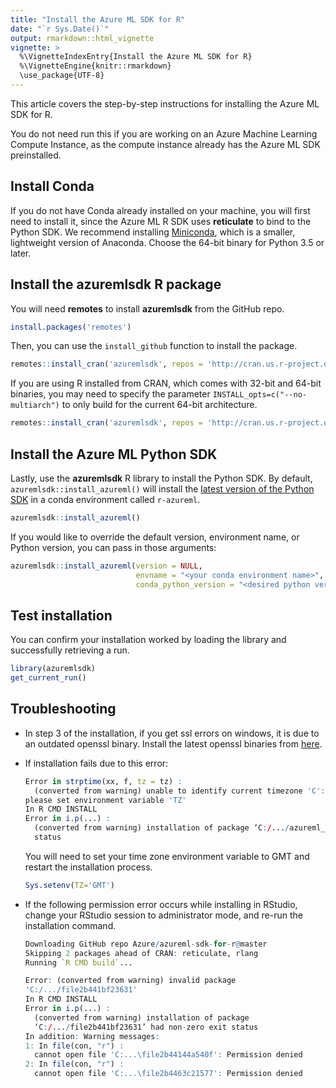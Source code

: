 ```yaml
---
title: "Install the Azure ML SDK for R"
date: "`r Sys.Date()`"
output: rmarkdown::html_vignette
vignette: >
  %\VignetteIndexEntry{Install the Azure ML SDK for R}
  %\VignetteEngine{knitr::rmarkdown}
  \use_package{UTF-8}
---
```


This article covers the step-by-step instructions for installing the Azure ML SDK for R.

You do not need run this if you are working on an Azure Machine Learning Compute Instance, as the compute instance already has the Azure ML SDK preinstalled.

## Install Conda

If you do not have Conda already installed on your machine, you will first need to install it, since the Azure ML R SDK uses **reticulate** to bind to the Python SDK. We recommend installing [Miniconda](https://docs.conda.io/en/latest/miniconda.html), which is a smaller, lightweight version of Anaconda. Choose the 64-bit binary for Python 3.5 or later.

## Install the **azuremlsdk** R package
You will need **remotes** to install **azuremlsdk** from the GitHub repo.
``` r
install.packages('remotes')
``` 

Then, you can use the `install_github` function to install the package.
``` r
remotes::install_cran('azuremlsdk', repos = 'http://cran.us.r-project.org')
```

If you are using R installed from CRAN, which comes with 32-bit and 64-bit binaries, you may need to specify the parameter `INSTALL_opts=c("--no-multiarch")` to only build for the current 64-bit architecture.
``` r
remotes::install_cran('azuremlsdk', repos = 'http://cran.us.r-project.org', INSTALL_opts=c("--no-multiarch"))
```

## Install the Azure ML Python SDK
Lastly, use the **azuremlsdk** R library to install the Python SDK. By default, `azuremlsdk::install_azureml()` will install the [latest version of the Python SDK](https://pypi.org/project/azureml-sdk/) in a conda environment called `r-azureml`.
``` r
azuremlsdk::install_azureml()
```

If you would like to override the default version, environment name, or Python version, you can pass in those arguments: 
``` r
azuremlsdk::install_azureml(version = NULL, 
                            envname = "<your conda environment name>",
                            conda_python_version = "<desired python version>")
```

## Test installation
You can confirm your installation worked by loading the library and successfully retrieving a run.
``` r
library(azuremlsdk)
get_current_run()
```

## Troubleshooting
-   In step 3 of the installation, if you get ssl errors on windows, it is due to an
outdated openssl binary. Install the latest openssl binaries from
[here](https://wiki.openssl.org/index.php/Binaries).

- If installation fails due to this error:

  ```R
  Error in strptime(xx, f, tz = tz) : 
    (converted from warning) unable to identify current timezone 'C':
  please set environment variable 'TZ'
  In R CMD INSTALL
  Error in i.p(...) : 
    (converted from warning) installation of package ‘C:/.../azureml_0.4.0.tar.gz’ had non-zero exit
    status
  ```
  
  You will need to set your time zone environment variable to GMT and restart the installation process.
  
  ```R
  Sys.setenv(TZ='GMT')
  ```

- If the following permission error occurs while installing in RStudio,
  change your RStudio session to administrator mode, and re-run the installation command.

  ```R
  Downloading GitHub repo Azure/azureml-sdk-for-r@master
  Skipping 2 packages ahead of CRAN: reticulate, rlang
  Running `R CMD build`...
  
  Error: (converted from warning) invalid package
  'C:/.../file2b441bf23631'
  In R CMD INSTALL
  Error in i.p(...) : 
    (converted from warning) installation of package
    ‘C:/.../file2b441bf23631’ had non-zero exit status
  In addition: Warning messages:
  1: In file(con, "r") :
    cannot open file 'C:...\file2b44144a540f': Permission denied
  2: In file(con, "r") :
    cannot open file 'C:...\file2b4463c21577': Permission denied
  ```
  